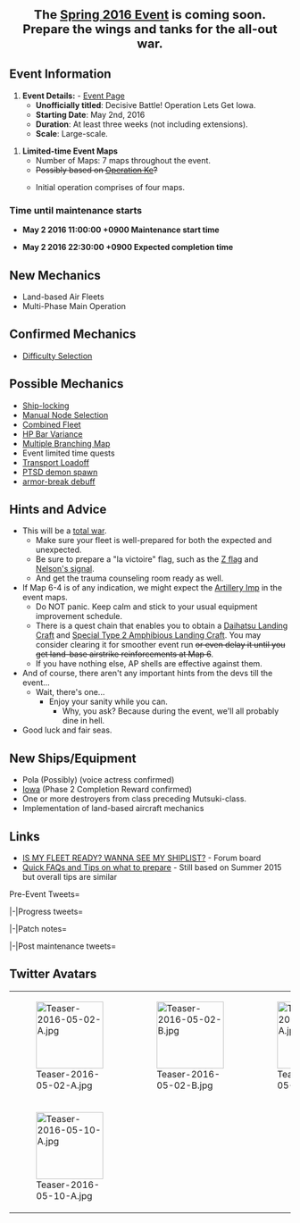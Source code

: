 <div style="font-size:22px; font-weight:bold; text-align:center; margin:20px 0px 10px 0px;">The [[Spring 2016 Event]] is coming soon.<br />Prepare the wings and tanks for the all-out war.</div>

==Event Information==

#'''Event Details:''' - [[Spring 2016 Event|Event Page]]
#* '''Unofficially titled''': Decisive Battle! Operation Lets Get Iowa.
#* '''Starting Date''': May 2nd, 2016
#* '''Duration''': At least three weeks (not including extensions).
#* '''Scale''': Large-scale.

# '''Limited-time Event Maps'''
#* Number of Maps: 7 maps throughout the event.
#* <s>Possibly based on [https://en.wikipedia.org/wiki/Operation_Ke Operation Ke]?</s>
#* {{new}} Initial operation comprises of four maps.

===Time until maintenance starts===
* '''May 2 2016 11:00:00 +0900 Maintenance start time'''
{{Timer
|time = May 2 2016 11:00:00 +0900
|style = font-weight:bold; color:#f00; font-size:14px;
|endClass = countdownComplete1
|endText = Maintenance has begun.
}}
* '''May 2 2016 22:30:00 +0900 Expected completion time'''
{{Timer
|time = May 2 2016 22:30:00 +0900
|style = font-weight:bold; color:#f00; font-size:14px;
|endClass = countdownComplete2
|endText = Maintenance has ended.
}}

==New Mechanics==
* Land-based Air Fleets
* Multi-Phase Main Operation

==Confirmed Mechanics==
* [[Event#Difficulty_Selection|Difficulty Selection]]

==Possible Mechanics==
* [[Events#Ship_Locking|Ship-locking]]
* [[Event#Manual_Node_Selection|Manual Node Selection]]
* [[Event#Combined_Fleet|Combined Fleet]]
* [[Events#HP_Bar_Variance|HP Bar Variance]]
* [[Events#Multiple_Branching_Map|Multiple Branching Map]]
* Event limited time quests
* [[Events#Transport_Load-Off_gauge|Transport Loadoff]]
* [[PT Imp Pack|PTSD demon spawn]]
* [[Events#Boss_Debilitation_Mechanism|armor-break debuff]]

==Hints and Advice==
* This will be a [https://puu.sh/nzmnc.png total war].
** Make sure your fleet is well-prepared for both the expected and unexpected.
** Be sure to prepare a "la victoire" flag, such as the [https://en.wikipedia.org/wiki/Z_flag Z flag] and [https://en.wikipedia.org/wiki/England_expects_that_every_man_will_do_his_duty Nelson's signal].
** And get the trauma counseling room ready as well.
* If Map 6-4 is of any indication, we might expect the [[Artillery Imp]] in the event maps.
** Do NOT panic. Keep calm and stick to your usual equipment improvement schedule.
** There is a quest chain that enables you to obtain a [[Daihatsu Landing Craft]] and [[Special Type 2 Amphibious Landing Craft]]. You may consider clearing it for smoother event run <s>or even delay it until you get land-base airstrike reinforcements at Map 6</s>.
** If you have nothing else, AP shells are effective against them.
* And of course, there aren't any important hints from the devs till the event...
** Wait, there's one...
*** Enjoy your sanity while you can.
**** Why, you ask? Because during the event, we'll all probably dine in hell.
* Good luck and fair seas.

==New Ships/Equipment==
* Pola (Possibly) (voice actress confirmed)
* [[Iowa]] (Phase 2 Completion Reward confirmed)
* One or more destroyers from class preceding Mutsuki-class.
* Implementation of land-based aircraft mechanics

==Links==
* [[Board:Fleet's_Prepared-ness|IS MY FLEET READY? WANNA SEE MY SHIPLIST?]] - Forum board
* [[Thread:282953|Quick FAQs and Tips on what to prepare]] - Still based on Summer 2015 but overall tips are similar

<tabber>Pre-Event Tweets=
{{MultiTweet
|MultiTweetID = preEvent1
|color = #ace
|title = Pre-Event

|link01 = https://twitter.com/KanColle_STAFF/status/712438063427813376
|JP01 = マルキューサンゴー。提督の皆さん、おはようございます！<br>今日は水曜日！「艦これ」運営鎮守府では、来たるべき春イベの準備に入っています。時期等は追ってお知らせ致します。本日も元気に頑張ってまいりましょう！
|EN01 = 0935. Good morning, admirals!<br>It's Wednesday! We've started working on the Spring Event that'll come soon. Duration etc. will be announced shortly. Now let's do our best today!
|TL01 = [[User:Admiral Mikado|Admiral Mikado]]

|link02 = https://twitter.com/KanColle_STAFF/status/712440745894916096 
|JP02 = 現在「艦これ」運営鎮守府では、今春展開予定の春イベント2016：期間限定海域の準備に入っています。三周年記念の春イベは「総力戦」です。参加予定の提督方は、それぞれ層の厚いの艦隊戦力の拡充をお願い致します。また、同春イベでは、USS BB-61「Iowa」も実装予定です。
|EN02 = We've commenced our preparations for the upcoming Spring 2016 Event. The event, which also marks our 2rd anniversary, will be an "all-out war". Admirals who dare to partake in the event are advised to prepare and expand a versatile fleet. Furthermore, we're going to implement the USS BB-61 "[[Iowa]] in the same event.
|TL02 = [[User:Admiral Mikado|Admiral Mikado]]

|link03 = https://twitter.com/KanColle_STAFF/status/716439249193553922
|JP03 = 現在「艦これ」運営鎮守府では、来たるべき春イベント2016：期間限定海域の準備に取り掛かっています。今年の春イベの作戦発動は、【五月上旬】を予定しています。同作戦期間は【約三週間】の予定です。
|EN03 = We've started working on the Spring 2016 Event. The event is planned to start in '''early May'''. The planned duration is '''ca. three weeks'''. 
|TL03 = [[User:Admiral Mikado|Admiral Mikado]]

|link04 = https://twitter.com/KanColle_STAFF/status/717148163576999936
|JP04 = 現在「艦これ」運営鎮守府では、来たるべき春イベント2016：期間限定海域の準備を進めています。今年の春イベの作戦発動は、【五月上旬】を予定しています。同作戦の展開規模は【大規模作戦】となる見込みです。参加予定の提督方は、艦隊戦力の充実と練度向上をよろしくお願い致します！
|EN04 = Our work on the Spring 2016 Event is making progress. This year's Spring Event is planned to start in '''early May'''. It'll be a '''large-scale event'''. Admirals who're going to participate in the event are adviced to improve and level their fleets! 
|TL04 = [[User:Admiral Mikado|Admiral Mikado]]

|link05 = https://twitter.com/KanColle_STAFF/status/717505935782969344
|JP05 = 現在「艦これ」運営鎮守府では、春イベント2016：期間限定海域の作戦展開準備を進めています。今年の春イベの作戦発動は、【五月上旬】を予定しています。同春イベでは、Iowa級戦艦ネームシップ「Iowa」も実装予定です。彼女は作戦海域の突破攻略により、艦隊に加わる予定です。
|EN05 = We're still working on the upcoming Spring 2016 Event. The start of this year's Spring Event is slated for '''early May'''. The event will include the Iowa-class battleship nameship "[[Iowa]]". She'll join your fleet after clearing a certain map.
|TL05 = [[User:Admiral Mikado|Admiral Mikado]]

|link06 = https://twitter.com/KanColle_STAFF/status/718236250352828420
|JP06 = 現在「艦これ」運営鎮守府では、春イベント2016：期間限定海域の作戦展開準備を進めています。同春イベの作戦発動は、【五月上旬】を予定しています。本作戦では、Iowa級戦艦ネームシップ「Iowa」、そして複数の新艦娘を実装予定です。各艦隊戦力と練度の向上をお願い致します！
|EN06 = Our preparations for the upcoming Spring 2016 Event are making progress. Said event is planned to start in early May. It'll include the Iowa-class battleship nameship [[Iowa]] as well as several new ship girls. Improving and levelling all your fleets is advised!
|TL06 = [[User:Admiral Mikado|Admiral Mikado]]

|link07 = https://twitter.com/KanColle_STAFF/status/720402546506895360
|JP07 = 現在「艦これ」運営鎮守府では、春イベント2016：期間限定海域の作戦展開準備を進めています。全ての準備が整えば、来月上旬【5/2(月)】作戦発動を予定しています。同作戦規模は、【大規模作戦】となる予定です。作戦参加予定の提督方は艦隊戦力の拡充をよろしくお願いいたします！
|EN07 = Our preparations for the upcoming Spring 2016 Event are making progress. Assuming we'll finish everything by then, it'll start in early next month on the '''2nd May'''. It'll be a '''large-scale event'''. Admirals who dare to participate are advised to expand their fleets!
|TL07 = [[User:Admiral Mikado|Admiral Mikado]]

|link08 = https://twitter.com/KanColle_STAFF/status/721149677748375553
|JP08 = 現在「艦これ」運営鎮守府では、春イベント2016：期間限定海域の作戦展開準備を進めています。全ての準備が整えば、作戦発動は来月上旬【5/2(月)】の予定です。同作戦では中盤以降、新システム「基地航空隊」を実装予定です。また、「九六式陸攻」「一式陸攻」なども登場予定です。
|EN08 = Our preparations for the upcoming Spring 2016 Event are making progress. Assuming we'll finish everything by then, it'll start in early next month on the '''2nd May'''. Starting with the middle stage, the event will feature a new "Land-based Air Fleet" system". Furthermore, planes like [https://en.wikipedia.org/wiki/Mitsubishi_G3M Mitsubishi G3M] and [https://en.wikipedia.org/wiki/Mitsubishi_G4M Mitsubishi G4M] will also make an appearance.
|TL08 = [[User:Admiral Mikado|Admiral Mikado]]

|link09 = https://twitter.com/KanColle_STAFF/status/721512409458806786
|JP09 = 「艦これ」次回の稼働全サーバ群共通メンテナンス＆アップデートは、【4/22(金)】に実施させて頂く予定です。また、春イベント2016期間限定海域は、全ての準備が整えば、来月【5/2(月)】より作戦開始予定です。歴戦の提督方は、作戦難易度【乙】及び【甲】の選択も可能です。
|EN09 = The next KanColle server maintenance & updated is slated for the 22nd April. Also, The upcoming Spring 2106 Event is planned to start next month on the 2nd May. Veterans will be able to  choose Medium & Hard Mode.
|TL09 = [[User:Admiral Mikado|Admiral Mikado]]

|link10 = https://twitter.com/KanColle_STAFF/status/721861868957007872
|JP10 = 現在「艦これ」運営鎮守府では、春イベント2016：期間限定海域の作戦展開準備を進めています。全ての準備が整えば、作戦発動は来月上旬【5/2(月)】の予定です。同作戦は"if作戦"です。前段作戦は航空基地設営と「基地航空隊」の展開、また後段作戦の拡張作戦も展開予定です。
|EN10 = We're still working on the upcoming Spring 2016 Event. Assuming that everything will by done by then, we're planning to start the event early next month on the 2nd May. The event will be a "what-if scenario". The first part will be about constructing an air base and deploying land-based air fleets. There will also be an Extra Operation for the second part.
|TL10 = [[User:Admiral Mikado|Admiral Mikado]]

|link11 = https://twitter.com/KanColle_STAFF/status/722587466180333568
|JP11 = 現在「艦これ」運営鎮守府では、春イベント2016：期間限定海域の作戦展開準備を進めています。全ての準備が整えば、作戦発動は来月上旬【5/2(月)】の予定です。同作戦期間は約【三週間】の予定です。同イベント終了後より、android版先行運用を実装投入させて頂く予定です。
|EN11 = We're still working on the upcoming Spring 2016 Event. Assuming that everything will by done by then, we're planning to start the event early next month on the 2nd May. Its planned duration is ca. 3 weeks. After the event we're going to release the Android version for the lottery winners.
|TL11 = [[User:Admiral Mikado|Admiral Mikado]]

|link12 = https://twitter.com/KanColle_STAFF/status/724048808372363265
|JP12 = ヒトマルサンマル。提督の皆さん、おはようございます！<br>
<br>
今日は日曜日！四月最後の日曜日となりました。明日【4/25(月)】には「三月作戦」ランカー提督への武勲褒賞配信、全ての準備が整えば【5/2(月)】に春イベント2016:期間限定海域を展開、作戦開始予定です！
|EN12 = ヒトマルサンマル。提督の皆さん、おはようございます！<br>
<br>
今日は日曜日！四月最後の日曜日となりました。明日【4/25(月)】には「三月作戦」ランカー提督への武勲褒賞配信、全ての準備が整えば【5/2(月)】に春イベント2016:期間限定海域を展開、作戦開始予定です！
|TL12 = 

|link13 = https://twitter.com/KanColle_STAFF/status/724395922440908800
|JP13 = マルキューサンマル。提督の皆さん、おはようございます！<br>
<br>
今日は月曜日！「艦これ」四年目、そして新しい一週間がスタートしました！全ての準備が整えば、来週には春イベント2016:期間限定海域「開設！基地航空隊」の作戦展開が開始される予定です。今週も頑張ってまいりましょう！
|EN13 = マルキューサンマル。提督の皆さん、おはようございます！<br>
<br>
今日は月曜日！「艦これ」四年目、そして新しい一週間がスタートしました！全ての準備が整えば、来週には春イベント2016:期間限定海域「開設！基地航空隊」の作戦展開が開始される予定です。今週も頑張ってまいりましょう！
|TL13 = 

|link14 = https://twitter.com/KanColle_STAFF/status/724761378355957761
|JP14 = 現在「艦これ」運営鎮守府では、春イベント2016：期間限定海域【開設！基地航空隊】の作戦展開準備を進めています。全ての準備が整えば、来月上旬【5/2(月)】より作戦発動の予定です。本作戦は"if作戦"です。また、三部構成から成る【大規模作戦】となる予定です。
|EN14 = 現在「艦これ」運営鎮守府では、春イベント2016：期間限定海域【開設！基地航空隊】の作戦展開準備を進めています。全ての準備が整えば、来月上旬【5/2(月)】より作戦発動の予定です。本作戦は"if作戦"です。また、三部構成から成る【大規模作戦】となる予定です。
|TL14 = 

|link14 = https://twitter.com/KanColle_STAFF/status/724762588794392577
|JP14 = 春イベント2016：期間限定海域は、前段作戦・拡張作戦・後段作戦から成る【大規模作戦】です。前段作戦【開設！基地航空隊】では、島嶼を攻略し、同地に航空基地を設営する作戦展開を実施します。拡張作戦は「参加自由」です。後段作戦は、拡張作戦に参戦せずとも参加及び攻略可能です。
|EN14 = 春イベント2016：期間限定海域は、前段作戦・拡張作戦・後段作戦から成る【大規模作戦】です。前段作戦【開設！基地航空隊】では、島嶼を攻略し、同地に航空基地を設営する作戦展開を実施します。拡張作戦は「参加自由」です。後段作戦は、拡張作戦に参戦せずとも参加及び攻略可能です。
|TL14 = 

|link15 = https://twitter.com/KanColle_STAFF/status/725124402799599616
|JP15 = 「艦これ」春イベント2016：期間限定海域【開設！基地航空隊】は、全ての準備が整えば、来月上旬【5/2(月)】より作戦発動の予定です。本作戦は前段作戦・拡張作戦・後段作戦から成る三部構成、全7作戦海域の【大規模作戦】となる予定です。
|EN15 = 「艦これ」春イベント2016：期間限定海域【開設！基地航空隊】は、全ての準備が整えば、来月上旬【5/2(月)】より作戦発動の予定です。本作戦は前段作戦・拡張作戦・後段作戦から成る三部構成、全7作戦海域の【大規模作戦】となる予定です。
|TL15 =

|link16 = https://twitter.com/KanColle_STAFF/status/725125274942185474
|JP16 = 「艦これ」春イベント2016：期間限定海域では、その後段作戦を攻略突破することで、Iowa級戦艦ネームシップ「Iowa」が艦隊に参加する予定です。お楽しみに！
|EN16 = 「艦これ」春イベント2016：期間限定海域では、その後段作戦を攻略突破することで、Iowa級戦艦ネームシップ「Iowa」が艦隊に参加する予定です。お楽しみに！
|TL16 = 

|link17 = https://twitter.com/KanColle_STAFF/status/725485061072523264
|JP17 = 現在「艦これ」運営鎮守府では、来週からの作戦開始を目指して、春イベント2016：期間限定海域【開設！基地航空隊】の実装準備を進めています。同春イベでは、複数の新艦娘を実装予定です。睦月型駆逐艦の前級にあたる艦隊型駆逐艦からも、二隻の投入を予定しています。お楽しみに！
|EN17 = 現在「艦これ」運営鎮守府では、来週からの作戦開始を目指して、春イベント2016：期間限定海域【開設！基地航空隊】の実装準備を進めています。同春イベでは、複数の新艦娘を実装予定です。睦月型駆逐艦の前級にあたる艦隊型駆逐艦からも、二隻の投入を予定しています。お楽しみに！
|TL17 = 

|link18 = https://twitter.com/KanColle_STAFF/status/725861996181086208
|JP18 = 約70年前の本日4/29は、大型飛行艇の運用支援のスペシャリスト、水上機母艦「秋津洲」が就役した日です。来週開幕予定の春イベント2016:期間限定海域【開設！基地航空隊】の後段作戦では、Iowa級戦艦「Iowa」、さらに「ある飛行艇」も作戦攻略突破で獲得できる予定です。
|EN18 = 約70年前の本日4/29は、大型飛行艇の運用支援のスペシャリスト、水上機母艦「秋津洲」が就役した日です。来週開幕予定の春イベント2016:期間限定海域【開設！基地航空隊】の後段作戦では、Iowa級戦艦「Iowa」、さらに「ある飛行艇」も作戦攻略突破で獲得できる予定です。
|TL18 = 

|link19 = https://twitter.com/KanColle_STAFF/status/726222624544591872
|JP19 = ヒトマルサンマル。提督の皆さん、おはようございます！<br>
<br>
今日は土曜日！現在「艦これ」運営鎮守府では、来週から作戦展開予定の春イベント2016：期間限定海域【開設！基地航空隊】の実装準備を鋭意進めています。今週末も元気に頑張ってまいりましょう！
|EN19 = ヒトマルサンマル。提督の皆さん、おはようございます！<br>
<br>
今日は土曜日！現在「艦これ」運営鎮守府では、来週から作戦展開予定の春イベント2016：期間限定海域【開設！基地航空隊】の実装準備を鋭意進めています。今週末も元気に頑張ってまいりましょう！
|TL19 = 

|link20 = https://twitter.com/KanColle_STAFF/status/726225794779860992
|JP20 = 春イベント2016：期間限定海域【開設！基地航空隊】は、全ての準備が整えば【5/2(月)】より作戦展開予定です。同春イベでは、睦月型駆逐艦の前級からも殊勲のネームシップと、海上護衛戦を支え現代海自護衛艦にとっても大切な名前となった彼女、計二隻を実装予定です。お楽しみに！
|EN20 = 春イベント2016：期間限定海域【開設！基地航空隊】は、全ての準備が整えば【5/2(月)】より作戦展開予定です。同春イベでは、睦月型駆逐艦の前級からも殊勲のネームシップと、海上護衛戦を支え現代海自護衛艦にとっても大切な名前となった彼女、計二隻を実装予定です。お楽しみに！
|TL20 = 

|link21 = https://twitter.com/KanColle_STAFF/status/726584675922137088
|JP21 = ヒトマルサンマル。提督の皆さん、おはようございます！<br>
<br>
今日は日曜日！現在「艦これ」運営鎮守府では、春イベント2016：期間限定海域【開設！基地航空隊】実装準備に邁進しています。全ての準備が整えば、明日【5/2(月)】より作戦開始予定です。本日も頑張ってまいりましょう！
|EN21 = ヒトマルサンマル。提督の皆さん、おはようございます！<br>
<br>
今日は日曜日！現在「艦これ」運営鎮守府では、春イベント2016：期間限定海域【開設！基地航空隊】実装準備に邁進しています。全ての準備が整えば、明日【5/2(月)】より作戦開始予定です。本日も頑張ってまいりましょう！
|TL21 = 

|link22 = https://twitter.com/KanColle_STAFF/status/726586443078860800
|JP22 = 次回「艦これ」稼働全サーバ共通メンテナンス＆アップデートを、明日【5/2(月) 11:00～20:30】に実施させていただく予定です。全ての準備が整えば、同アップデート完了を以て、春イベント2016：期間限定海域【開設！基地航空隊】作戦開始です。
|EN22 = 次回「艦これ」稼働全サーバ共通メンテナンス＆アップデートを、明日【5/2(月) 11:00～20:30】に実施させていただく予定です。全ての準備が整えば、同アップデート完了を以て、春イベント2016：期間限定海域【開設！基地航空隊】作戦開始です。
|TL22 = 

|link23 = https://twitter.com/KanColle_STAFF/status/726588659508486144
|JP23 = 【最近着任された提督の皆さんへ】<br>
イベント攻略には、艦隊戦力の拡充が大切です。「丙」作戦では常に全戦力を投入できますが、いきなり作戦海域へ突入せず、充分な戦力拡充に努めていただけますと幸いです。春イベでは、練習巡洋艦「鹿島」や給油艦「速吸」などと邂逅することも可能です。
|EN23 = 【最近着任された提督の皆さんへ】<br>
イベント攻略には、艦隊戦力の拡充が大切です。「丙」作戦では常に全戦力を投入できますが、いきなり作戦海域へ突入せず、充分な戦力拡充に努めていただけますと幸いです。春イベでは、練習巡洋艦「鹿島」や給油艦「速吸」などと邂逅することも可能です。
|TL23 = 

|link24 = https://twitter.com/KanColle_STAFF/status/726590489206484992
|JP24 = 【春イベ参加予定の歴戦の提督の皆さんへ】<br>
歴戦の提督方は「丙」作戦に加えて「乙」作戦、さらに「甲」作戦も選択可能です。全ての作戦難易度で、作戦海域攻略突破で獲得できる【新艦娘】は同じです。獲得できる「装備・アイテム」は異なります。また、「母港最大拡張枠」を拡大予定です。
|EN24 = 【春イベ参加予定の歴戦の提督の皆さんへ】<br>
歴戦の提督方は「丙」作戦に加えて「乙」作戦、さらに「甲」作戦も選択可能です。全ての作戦難易度で、作戦海域攻略突破で獲得できる【新艦娘】は同じです。獲得できる「装備・アイテム」は異なります。また、「母港最大拡張枠」を拡大予定です。
|TL24 = 

|link25 = https://twitter.com/KanColle_STAFF/status/726917534532804608
|JP25 = マルハチサンマル。提督の皆さん、おはようございます！<br>
<br>
今日は月曜日！本日「艦これ」稼働全サーバ群は、メンテナンス＆アップデートを実施させて頂きます。提督の皆さん、ご協力お願いできますと幸いです。本日も元気に頑張ってまいりましょう！
|EN25 = マルハチサンマル。提督の皆さん、おはようございます！<br>
<br>
今日は月曜日！本日「艦これ」稼働全サーバ群は、メンテナンス＆アップデートを実施させて頂きます。提督の皆さん、ご協力お願いできますと幸いです。本日も元気に頑張ってまいりましょう！
|TL25 = 

|link26 = https://twitter.com/KanColle_STAFF/status/726918677900062720
|JP26 = 次回「艦これ」稼働全サーバ共通メンテナンス＆アップデートを、本日【5/2(月) AM 11:00】より実施いたします。同終了予定時間は、申し訳ありません、同日【22:00】に変更させて頂けますと幸いです。提督の皆さん、お待たせして申し訳ありません。
|EN26 = 次回「艦これ」稼働全サーバ共通メンテナンス＆アップデートを、本日【5/2(月) AM 11:00】より実施いたします。同終了予定時間は、申し訳ありません、同日【22:00】に変更させて頂けますと幸いです。提督の皆さん、お待たせして申し訳ありません。
|TL26 = 

|link27 = https://twitter.com/KanColle_STAFF/status/726920122430984193
|JP27 = 本日実施の「艦これ」稼働全サーバ共通メンテナンス＆アップデートの完了を以て、春イベント2016：期間限定海域【開設！基地航空隊】作戦開始予定です。提督の皆さん、お待たせして申し訳ありません、ご協力、何卒よろしくお願いいたします。
|EN27 = 本日実施の「艦これ」稼働全サーバ共通メンテナンス＆アップデートの完了を以て、春イベント2016：期間限定海域【開設！基地航空隊】作戦開始予定です。提督の皆さん、お待たせして申し訳ありません、ご協力、何卒よろしくお願いいたします。
|TL27 = 

|link28 = https://twitter.com/KanColle_STAFF/status/726952250006859776
|JP28 = この後【11:00】より「艦これ」稼働全サーバ群は、メンテナンスに入らせていただきます。同作業完了は【22:00】を予定しています。提督の皆さん、お手数をお掛けして申し訳ありません。メンテナンス開始前にブラウザを閉じて、「艦これ」を一旦終了していただけますと幸いです。
|EN28 = この後【11:00】より「艦これ」稼働全サーバ群は、メンテナンスに入らせていただきます。同作業完了は【22:00】を予定しています。提督の皆さん、お手数をお掛けして申し訳ありません。メンテナンス開始前にブラウザを閉じて、「艦これ」を一旦終了していただけますと幸いです。
|TL28 = 
}}

|-|Progress tweets=
{{MultiTweet
|MultiTweetID = Progress
|color = #ace
|title = Maintenance progress Tweets

|link01 = https://twitter.com/KanColle_STAFF/status/726957365711400961
|JP01 = メンテナンス状況：メンテナンスに入りました。<br>
「艦これ」稼働全サーバ群は、メンテナンス＆アップデート作業に突入致しました。同作業完了は本日【22:00】を予定しています。進捗状況は随時お知らせできるように努めます。
|EN01 = メンテナンス状況：メンテナンスに入りました。<br>
「艦これ」稼働全サーバ群は、メンテナンス＆アップデート作業に突入致しました。同作業完了は本日【22:00】を予定しています。進捗状況は随時お知らせできるように努めます。
|TL01 = 

|link02 = https://twitter.com/KanColle_STAFF/status/726986137454018560
|JP02 = メンテナンス状況：中間報告です。<br>
現在「艦これ」稼働全サーバ群は、メンテナンス＆アップデート作業を実施中です。現時点での同作業完了は、本日【22:00】を予定しています。実施中の本アップデート完了を以て、春イベ2016：期間限定海域【開設！基地航空隊】作戦開始予定です。
|EN02 = メンテナンス状況：中間報告です。<br>
現在「艦これ」稼働全サーバ群は、メンテナンス＆アップデート作業を実施中です。現時点での同作業完了は、本日【22:00】を予定しています。実施中の本アップデート完了を以て、春イベ2016：期間限定海域【開設！基地航空隊】作戦開始予定です。
|TL02 = 

|link03 = https://twitter.com/KanColle_STAFF/status/727022954656108544
|JP03 = メンテナンス状況：中間報告です。<br>
現在「艦これ」稼働全サーバ群は、メンテナンス＆アップデート作業を実施中です。作業は中盤のシークエンスに移行しつつあります。本日実装予定の期間限定海域は、七つの作戦海域から構成されます。前段作戦【開設！基地航空隊】は、四作戦海域構成です。
|EN03 = メンテナンス状況：中間報告です。<br>
現在「艦これ」稼働全サーバ群は、メンテナンス＆アップデート作業を実施中です。作業は中盤のシークエンスに移行しつつあります。本日実装予定の期間限定海域は、七つの作戦海域から構成されます。前段作戦【開設！基地航空隊】は、四作戦海域構成です。
|TL03 = 

|link04 = https://twitter.com/KanColle_STAFF/status/727063649626390528
|JP04 = メンテナンス状況：中間報告です。<br>
現在「艦これ」稼働全サーバ群は、メンテナンス＆アップデート作業を実施中です。作業はデータベースの更新作業に移行しつつあります。現時点でのメンテナンス完了予定時間は【22:00】です。本日の更新により【母港最大拡張枠】も拡大予定です。
|EN04 = メンテナンス状況：中間報告です。<br>
現在「艦これ」稼働全サーバ群は、メンテナンス＆アップデート作業を実施中です。作業はデータベースの更新作業に移行しつつあります。現時点でのメンテナンス完了予定時間は【22:00】です。本日の更新により【母港最大拡張枠】も拡大予定です。
|TL04 = 

|link05 = https://twitter.com/KanColle_STAFF/status/727097245158400000
|JP05 = メンテナンス状況：中間報告です。<br>
「艦これ」稼働全サーバ群は、メンテナンス＆アップデート作業を実施中です。現在、実装及びデータ更新作業に遅延が発生しています。提督の皆さん、お待たせして大変申し訳ありません、現在実施中のメンテナンス&アップデートは完了が遅れる見込みです。
|EN05 = Maintenance Status: Interim Report.<br>
Currently, all KC servers are going through a maintenance & update works. At the moment, we are experiencing a delay in the implementation and data updates. We are very sorry to keep you waiting, but we foresee a delay in the completion time for this maintenance & update.
|TL05 = [[User:Rephira|Rephira]]

|link06 = https://twitter.com/KanColle_STAFF/status/727108167973244928
|JP06 = メンテナンス状況のご報告です。「艦これ」稼働全サーバ群は、メンテナンス＆アップデート作業を実施中ですが、現在データ更新作業にトラブルが発生しており復旧作業を行っています。提督の皆さん、お待たせする形となり、大変申し訳ありません。復旧に大きな時間を要する可能性があります。
|EN06 = Update on the maintenance situation. KC servers are all currently going through maintenance and update works, but there has been trouble in the data update part, and we are working to fix the issue. We are extremely sorry to have to make you wait like this. We may need quite a bit of time to fix the issue at hand.
|TL06 = [[User:Rephira|Rephira]]

|link07 = https://twitter.com/KanColle_STAFF/status/727109601984827392
|JP07 = 【メンテナンス完了時刻見通しのお知らせ】<br>
大変お待たせして申し訳ありません、現在復旧と回復を急いでいます。現時点での、本メンテナンス＆アップデートの完了見込みは、【26:00～28:00】前後となる見込みです。申し訳ありません、可能な限り復旧と更新作業を急ぎます。
|EN07 = 【メンテナンス完了時刻見通しのお知らせ】<br>
大変お待たせして申し訳ありません、現在復旧と回復を急いでいます。現時点での、本メンテナンス＆アップデートの完了見込みは、【26:00～28:00】前後となる見込みです。申し訳ありません、可能な限り復旧と更新作業を急ぎます。
|TL07 = 

|link08 = https://twitter.com/KanColle_STAFF/status/727145879937781760
|JP08 = メンテナンス状況のご報告です。「艦これ」稼働全サーバ群はメンテナンス＆アップデート作業を実施中ですが、現在データ更新作業の復旧作業を行っています。提督の皆さん、お待たせする形となり、誠に申し訳ありません。復旧の見込みは立ちました。夜明け前の完了を目指し、現在作業中です。
|EN08 = メンテナンス状況のご報告です。「艦これ」稼働全サーバ群はメンテナンス＆アップデート作業を実施中ですが、現在データ更新作業の復旧作業を行っています。提督の皆さん、お待たせする形となり、誠に申し訳ありません。復旧の見込みは立ちました。夜明け前の完了を目指し、現在作業中です。
|TL08 = 

|link09 = https://twitter.com/KanColle_STAFF/status/727146402120237058
|JP09 = 【メンテナンス完了時刻見通しのお知らせ】<br>
大変お待たせして申し訳ありません、現在復旧と更新を急いでいます。現時点での、本メンテナンス＆アップデートの完了見込みは、【27:30】前後、明日【未明03:30】前後となる見込みです。申し訳ありません、可能な限り作業を急ぎます。
|EN09 = 【メンテナンス完了時刻見通しのお知らせ】<br>
大変お待たせして申し訳ありません、現在復旧と更新を急いでいます。現時点での、本メンテナンス＆アップデートの完了見込みは、【27:30】前後、明日【未明03:30】前後となる見込みです。申し訳ありません、可能な限り作業を急ぎます。
|TL09 = 

|link10 = https://twitter.com/KanColle_STAFF/status/727173522087235586
|JP10 = メンテナンス状況のご報告です。「艦これ」稼働全サーバ群はメンテナンス＆アップデート作業を実施中ですが、現在データ更新作業の回復を行っています。提督の皆さん、大変お待たせする形となり、誠に申し訳ありません。【03:00】前後より、アップデート内容をお知らせできる予定です。
|EN10 = メンテナンス状況のご報告です。「艦これ」稼働全サーバ群はメンテナンス＆アップデート作業を実施中ですが、現在データ更新作業の回復を行っています。提督の皆さん、大変お待たせする形となり、誠に申し訳ありません。【03:00】前後より、アップデート内容をお知らせできる予定です。
|TL10 = 

|link11 = https://twitter.com/KanColle_STAFF/status/727189922889633792
|JP11 = 提督の皆さん、大変お待たせして申し訳ありませんでした。「艦これ」稼働全サーバ群共通メンテナンス＆アップデートは、最終シークエンスに移行しつつあります。これより、本メンテナンスに伴うアップデート情報をお知らせしてまいります。未明の更新となってしまい、誠に申し訳ありません。
|EN11 = 提督の皆さん、大変お待たせして申し訳ありませんでした。「艦これ」稼働全サーバ群共通メンテナンス＆アップデートは、最終シークエンスに移行しつつあります。これより、本メンテナンスに伴うアップデート情報をお知らせしてまいります。未明の更新となってしまい、誠に申し訳ありません。
|TL11 = 
}}

|-|Patch notes=
{{MultiTweet
|MultiTweetID = Patchnote
|color = #ace
|title = Patch notes

|link01 = https://twitter.com/KanColle_STAFF/status/727191517828272128
|JP01 = 本メンテナンスに伴うアップデート情報をお知らせしてまいります。 01▼【春イベント2016:期間限定海域】の実装 春イベント2016:期間限定海域【開設！基地航空隊】を実装、同作戦を開始します！ 本作戦は、前段作戦・拡張作戦・後段作戦より構成される【大規模作戦】です。 #艦これ
|EN01 = Rephira: Here are the patch notes regarding the update following this maintenance 01▼ Spring 2016 Event Implemented. Spring 2016 Event: "Establish Land-based Aerial Squadrons!" has been implemented and will begin! This event will be a "large scale operation", composed of initial, extra and latter operations.
|TL01 = [[User:Rephira|Rephira]]

|link02 = https://twitter.com/KanColle_STAFF/status/727192841479327744
|JP02 = 02▼前段作戦 【前段作戦】は下記四作戦海域で構成されます。 第一作戦海域：「前線制海権を確保せよ！」 第二作戦海域：「設営隊を揚陸せよ！」　※上陸作戦 第三作戦海域：「前線飛行場を設営せよ！」　※輸送作戦 第四作戦海域：「発進！基地航空隊」　※基地航空隊運用開始 #艦これ
|EN02 = 02▼ Initial Operations<br>Initial Operations will be composed of these 4 areas.<br>E-1: "Secure the Frontline Naval Superiority!"<br>E-2: "Land the Engineer Corps" *Landing Operation<br>E-3: "Construct a Forward Air Base" *Transport Mission<br>E-4: "Take-off! Land-based Aerial Squadrons" *Ground-based Air Force Ops
|TL02 = [[User:Rephira|Rephira]]

|link03 = https://twitter.com/KanColle_STAFF/status/727194410715242501
|JP03 = 03▼前段作戦の成果について<br>第三作戦海域を攻略突破することで、神風型駆逐艦ネームシップ「神風」との邂逅が可能です。また、同作戦海域攻略により、【基地航空隊】を開設、最初の航空隊を展開/運用することが可能です。「前段作戦」攻略で【基地航空隊】の増勢も可能です。
|EN03 = 03▼Regarding the Rewards of Initial Ops<br>By beating E-3, you will gain "Kamikaze", the nameship of the Kamikaze-class destroyers. Also, by completing E-3, you will establish a "Ground-based air force" and will be able to engage in operation of your first ground-based aerial power. By completing the "initial" operation, you will be able to gain further ground-based air forces
|TL03 = [[User:Rephira|Rephira]]

|link04 = https://twitter.com/KanColle_STAFF/status/727195528044285952
|JP04 = 04▼【基地航空隊】の運用について 1/3<br>【基地航空隊】開設後は、「基地航空隊運用」可能な作戦海域では、同航空隊を出撃させることが可能です。一航空隊につき作戦海域内の最大二か所のポイントに航空攻撃指示を出すことが可能です。※一か所に航空攻撃を集中することも可能です。
|EN04 = On the operation of "Land-based Aerial Squadrons" 1/3
After establishing your "land-based aerial squadrons", you will be able to launch these squadrons in the maps that allow you to "Launch land-based aerial squadrons". On the map, you can order aerial attacks on up to 2 nodes for each squadron sortied. *You can also order a concentrated attack in a single node.
|TL04 = [[User:Rephira|Rephira]]

|link05 = https://discordapp.com/channels/176206906141048832/176209577224830977
|JP05 = 05▼【基地航空隊】の運用について 2/3<br>【基地航空隊】には、従来の艦戦や艦攻などの艦載機戦力に加えて、陸上攻撃機や局地戦闘機を配備することも可能です。一航空隊あたり最大四個中隊の航空機を配備することが可能です。各航空隊には「待機」「出撃」などの作戦指示が可能です。
|EN05 = Rephira: 05▼On the operation of "land-based aerial squadrons" 2/3<br>
For "land-based aerial squadrons", there will be land-based bombers and interceptors apart from the traditional carrier-based fighters and bombers. Per each squadron, you can assign up to four aircraft to each squadron. You can give orders to "wait" or "engage" to each squadron.
|TL05 = [[User:Rephira|Rephira]]

|link06 = https://twitter.com/KanColle_STAFF/status/727198002926915584
|JP06 = 06▼【基地航空隊】の運用について 3/3<br>「拡張作戦」第五作戦海域、及び「後段作戦」第七最終海域は、「航空撃滅戦」海域です。同海域では出撃の際、敵航空基地からの【空襲】が発生し、資源/航空隊配備機が損害を受けることがあります。同空襲は戦闘機隊の「防空」で迎撃可能です。
|EN06 = 06▼On the operation of "land-based aerial squadrons" 3/3<br>
The E-5 of the extra operation and E-7 of the latter operation, will be "Aerial Annihilation" maps. On these maps, an "aerial raid" will be made by enemy air bases when you sortie, leading to the loss of resources and aircraft squadron. These raids can be defended using your fighter's "aerial defense" command.
|TL06 = [[User:Rephira|Rephira]]

|link07 = https://twitter.com/KanColle_STAFF/status/727198987514613760
|JP07 = 07▼後段作戦<br>見事「前段作戦」を攻略すると、「拡張作戦」及び「後段作戦」に参加することが可能となります。後段作戦は二つの作戦海域より構成されます。最終第七作戦海域を攻略突破することで、Iowa級戦艦ネームシップ「Iowa」との邂逅が可能です。
|EN07 = 07▼ Latter operations<br>
By completing the initial ops, you will be able to participate in the extra operations and the latter operations. The latter ops will be composed of 2 maps, where you will be able to meet Iowa, the name ship of the Iowa-class battleship.
|TL07 = [[User:Rephira|Rephira]]

|link08 = https://twitter.com/KanColle_STAFF/status/727200152524460032
|JP08 = 08▼拡張作戦<br>「拡張作戦」は【ラバウル航空撃滅戦】です。「基地航空隊」戦力を南方に展開し、同地に再構築された敵の新航空基地との航空撃滅戦を展開します。<br>※同作戦を攻略することで、基地航空隊の増勢が可能です。<br>※同作戦を攻略しなくとも「後段作戦」に進むことは可能です。
|EN08 = 08▼Extra operations<br>
Extra operations is the "Rabaul Aerial Annihilation". You will send out your land-based aerial squadrons to the south and engage in an aerial warfare against the rebuilt enemy air base in the area. *By completing this scenario, you will be able to add additional land-based aerial squadrons. *You will be able to engage in the latter ops even without completing this map.
|TL08 = [[User:Rephira|Rephira]]

|link09 = https://twitter.com/KanColle_STAFF/status/727201096171556865
|JP09 = 09▼【母港拡張最大枠】の拡大<br>【母港拡張最大枠】を拡張しました。「母港拡張」を行うことで、運用可能「艦娘」【+10隻】で最大【290隻】、保有可能「装備」数【+40個】で最大【1,260個】に、それぞれ拡張可能となります。
|EN09 = 09▼ Increase in max ship slot cap.<br>Maximum ship slot cap has been increased. You may now have up to 290 ship slots, up 10 from the current amount and 1260 equipment slots, up 40 from the last.
|TL09 = [[User:Rephira|Rephira]]

|link10 = https://twitter.com/KanColle_STAFF/status/727202195309916160
|JP10 = 10▼艦隊戦力の運用について<br>【乙】作戦以上の難易度を選択される提督方は、それぞれの作戦海域への艦隊戦力の投入と温存を図ることも大切です。各作戦海域に参加することで、いくつかの艦隊に分かれて行動することになります。後段作戦の最終海域では、全艦隊戦力の投入が可能です。
|EN10 = 10▼On fleet operations<br>For admirals attempting to clear maps on "Normal" and above, it is important to take good care of your fleet setup and reserves. By participating in specific maps, your fleet will be working in divided force. In E-7, all ships will be able to participate.
|TL10 = [[User:Rephira|Rephira]]

|link11 = https://twitter.com/KanColle_STAFF/status/727203102646919168
|JP11 = 11▼【新艦娘】の実装<br>本アップデート＆春イベ2016より、神風型駆逐艦ネームシップ「神風」及び同三番艦「春風」、陽炎型駆逐艦「親潮」、Zara級重巡洋艦「Pola」、Iowa級戦艦「Iowa」が実装されます。新しい「艦娘」たちも、どうぞよろしくお願いいたします！
|EN11 = 11▼Addition of new kanmusus<br>By today's update and Spring 2016 event, Kamikaze-class destroyer name ship "Kamikaze", the 3rd ship "Harukaze", Kagerou-class destroyer "Oyashio", Zara-class heavy cruiser "Pola", and Iowa-class battleship "Iowa" will be implemented. Please take good care of the new kanmusus!
|TL11 = [[User:Rephira|Rephira]]

|link12 = https://twitter.com/KanColle_STAFF/status/727204200656990208
|JP12 = 12▼春イベ海域での「艦娘」たちとの邂逅について 春イベ海域では、秋月型防空駆逐艦「秋月」「照月」、練習巡洋艦「鹿島」、航空機搭載給油艦「速吸」、水上機母艦「瑞穂」「秋津洲」、航空母艦「雲龍」「天城」その他数多くの「艦娘」との邂逅が可能です。 #艦これ
|EN12 = 12▼On ships that will drop during Spring 2016 event, you will be able to meet following ships as drops: Akizuki-class destroyers "Akizuki" and "Teruzuki", training cruiser "Kashima", aircraft-carrying oiler "Hayasui", seaplane tender "Mizuho", "Akitsushima", carriers "Unryuu", "Amagi" and more.
|TL12 = [[User:Rephira|Rephira]]

|link13 = https://twitter.com/KanColle_STAFF/status/727205127682031616
|JP13 = 提督の皆さん、大変お待たせして申し訳ありません、現在各サーバ群の最終チェック中です。全サーバ群を同時に開放いたしますので、申し訳ありません、全サーバ群の確認が済むまで、もう少しだけお待ちください。お待たせして本当に申し訳ありません。30分内外で確認完了の見込みです。
|EN13 = We are sorry to have kept you waiting. We are currently running final checkups on each servers. We will be opening all servers at the same time, we are sorry. Please wait a bit more while we are done checking all the servers. We are once again sorry to keep you waiting. We expect to be done in the next 30 minutes.
|TL13 = [[User:Rephira|Rephira]]

|link14 = https://twitter.com/KanColle_STAFF/status/727210960956456960
|JP14 = 【最近着任された提督の皆さんへ】<br>
イベント攻略には、艦隊戦力の拡充が大切です。「丙」作戦では常に全戦力を投入できますが、いきなり作戦海域へ突入せず、通常海域や同攻略も十分に活用して、艦隊戦力の拡充に努めていただけますと幸いです。
|EN14 = 【最近着任された提督の皆さんへ】<br>
イベント攻略には、艦隊戦力の拡充が大切です。「丙」作戦では常に全戦力を投入できますが、いきなり作戦海域へ突入せず、通常海域や同攻略も十分に活用して、艦隊戦力の拡充に努めていただけますと幸いです。
|TL14 = 

|link15 = https://twitter.com/KanColle_STAFF/status/727211601992945665
|JP15 = 提督の皆さん、大変お待たせいたしました！全サーバ群の最終チェックを完了、現在各サーバの再開放を実施中です。メンテナンス＆アップデート、完了いたしました！メンテ明けは接続が集中します。少し時間をおいて、ご接続いただけますと幸いです。大変お待たせして申し訳ありませんでした！
|EN15 = 提督の皆さん、大変お待たせいたしました！全サーバ群の最終チェックを完了、現在各サーバの再開放を実施中です。メンテナンス＆アップデート、完了いたしました！メンテ明けは接続が集中します。少し時間をおいて、ご接続いただけますと幸いです。大変お待たせして申し訳ありませんでした！
|TL15 = 

|link16 = https://twitter.com/KanColle_STAFF/status/727213488322420736
|JP16 = 提督の皆さん、現在各サーバの再開放を進めておりますが、申し訳ありません「母港拡張」はもう少しだけお待ちください。現在開放枠を順次展開中です。お待たせして申し訳ありません、そんなに時間は掛からず、全サーバ群に展開されます。
|EN16 = 提督の皆さん、現在各サーバの再開放を進めておりますが、申し訳ありません「母港拡張」はもう少しだけお待ちください。現在開放枠を順次展開中です。お待たせして申し訳ありません、そんなに時間は掛からず、全サーバ群に展開されます。
|TL16 = 

|link17 = https://twitter.com/KanColle_STAFF/status/727214997877612545
|JP17 = 「母港拡張」実行をお待ちの提督の皆さん、全サーバ群の同開放枠、展開を完了しました。ご不便お掛けして申し訳ありませんでした、再試行していただけますと幸いです。どうぞよろしくお願いいたします。
|EN17 = 「母港拡張」実行をお待ちの提督の皆さん、全サーバ群の同開放枠、展開を完了しました。ご不便お掛けして申し訳ありませんでした、再試行していただけますと幸いです。どうぞよろしくお願いいたします。
|TL17 = 

|link18 = https://twitter.com/KanColle_STAFF/status/727295227334029312
|JP18 = マルキューサンマル。提督の皆さん、おはようございます！<br>
<br>
今日は火曜日！祝日です。現在「艦これ」は、春イベント2016:期間限定海域【開設！基地航空隊】を作戦展開中です。本日も元気に頑張ってまいりましょう！
|EN18 = マルキューサンマル。提督の皆さん、おはようございます！<br>
<br>
今日は火曜日！祝日です。現在「艦これ」は、春イベント2016:期間限定海域【開設！基地航空隊】を作戦展開中です。本日も元気に頑張ってまいりましょう！
|TL18 = 

|link19 = https://twitter.com/KanColle_STAFF/status/727296538297290752
|JP19 = 昨日実施の「艦これ」稼働全サーバ群共通メンテナンス＆アップデート、大変時間が掛かってしまい、申し訳ありませんでした。春イベの作戦期間は、当初の予定より延長させて頂き、【5/27】午前終了とさせていただく予定です。お待たせしまった提督の皆さん、誠に申し訳ありませんでした。
|EN19 = 昨日実施の「艦これ」稼働全サーバ群共通メンテナンス＆アップデート、大変時間が掛かってしまい、申し訳ありませんでした。春イベの作戦期間は、当初の予定より延長させて頂き、【5/27】午前終了とさせていただく予定です。お待たせしまった提督の皆さん、誠に申し訳ありませんでした。
|TL19 = 

|link20 = https://twitter.com/KanColle_STAFF/status/727297433873473536
|JP20 = 本日未明に完了したアップデートによって、春イベント2016:期間限定海域と、神風型駆逐艦「神風」及び同「春風」、陽炎型駆逐艦「親潮」、Zara級重巡洋艦「Pola」、Iowa級戦艦「Iowa」が実装されました。<br>
新しい「艦娘」たちも、どうぞよろしくお願いいたします！
|EN20 = 本日未明に完了したアップデートによって、春イベント2016:期間限定海域と、神風型駆逐艦「神風」及び同「春風」、陽炎型駆逐艦「親潮」、Zara級重巡洋艦「Pola」、Iowa級戦艦「Iowa」が実装されました。<br>
新しい「艦娘」たちも、どうぞよろしくお願いいたします！
|TL20 =  
}}

|-|Post maintenance tweets=
{{MultiTweet
|MultiTweetID = Postmaint
|color = #ace
|title = Post maintenance tweets

|link01 = https://twitter.com/KanColle_STAFF/status/727299026626863106
|JP01 = 現在「航空撃滅戦」海域で、敵の空襲が発生しない場合がある不具合が報告されています。春イベでの「航空撃滅戦」海域は、拡張作戦の第五作戦海域と後段作戦の第七作戦海域です。本来の仕様は、艦隊が同海域に出撃した際に、敵の空襲が発生します。予めご理解ご了承いただけますと幸いです。
|EN01 = 現在「航空撃滅戦」海域で、敵の空襲が発生しない場合がある不具合が報告されています。春イベでの「航空撃滅戦」海域は、拡張作戦の第五作戦海域と後段作戦の第七作戦海域です。本来の仕様は、艦隊が同海域に出撃した際に、敵の空襲が発生します。予めご理解ご了承いただけますと幸いです。
|TL01 = 

|link02 = https://twitter.com/KanColle_STAFF/status/727299647354466304
|JP02 = 現在全ての「艦これ」稼働サーバ群の新規着任枠が満杯となっており、新規着任できない状況となっています。新規着任ご希望の皆さん、大変申し訳ありません。現在各サーバ群の着任枠の整備＆拡張を進めています。今週中なるべく早い段階で、新規着任サーバ開放を再開できるよう努めます。
|EN02 = 現在全ての「艦これ」稼働サーバ群の新規着任枠が満杯となっており、新規着任できない状況となっています。新規着任ご希望の皆さん、大変申し訳ありません。現在各サーバ群の着任枠の整備＆拡張を進めています。今週中なるべく早い段階で、新規着任サーバ開放を再開できるよう努めます。
|TL02 = 

|link03 = https://twitter.com/KanColle_STAFF/status/727300840013197312
|JP03 = 【最近着任された提督の皆さんへ】<br>
イベント攻略には、艦隊戦力の拡充と資源などの戦備の備蓄も大切です。「丙」作戦では常に全戦力を投入できますが、可能であればいきなり作戦海域へ突入せず、通常海域や任務＆遠征も活用して、まず艦隊戦力と戦備の充実に努めていただけますと幸いです。
|EN03 = 【最近着任された提督の皆さんへ】<br>
イベント攻略には、艦隊戦力の拡充と資源などの戦備の備蓄も大切です。「丙」作戦では常に全戦力を投入できますが、可能であればいきなり作戦海域へ突入せず、通常海域や任務＆遠征も活用して、まず艦隊戦力と戦備の充実に努めていただけますと幸いです。
|TL03 = 

|link04 = https://twitter.com/KanColle_STAFF/status/727372557117063168
|JP04 = 現在DMMさんのプラットフォームに障害が発生しており、ログイン及び課金等が困難になっています。「艦これ」の各サーバ群は健在です。現在「艦これ」にログイン中の提督方はプレイを続けることは可能ですが、新規のログイン等は同接続が安定するまで暫くお待ちいただけますと幸いです。
|EN04 = 現在DMMさんのプラットフォームに障害が発生しており、ログイン及び課金等が困難になっています。「艦これ」の各サーバ群は健在です。現在「艦これ」にログイン中の提督方はプレイを続けることは可能ですが、新規のログイン等は同接続が安定するまで暫くお待ちいただけますと幸いです。
|TL04 = 

|link05 = https://twitter.com/KanColle_STAFF/status/727373877148413952
|JP05 = 【これから「艦これ」にログインされる提督の皆さんへ】<br>
申し訳ありません、現在DMMさんゲームプラットフォームとの接続が不安定になっており、ログイン及び課金等が難しい状態です。ご不便をおかけして大変申し訳ありません。同接続が安定するまで、少しだけお待ち頂けますと幸いです。
|EN05 = 【これから「艦これ」にログインされる提督の皆さんへ】<br>
申し訳ありません、現在DMMさんゲームプラットフォームとの接続が不安定になっており、ログイン及び課金等が難しい状態です。ご不便をおかけして大変申し訳ありません。同接続が安定するまで、少しだけお待ち頂けますと幸いです。
|TL05 = 

|link06 = https://twitter.com/KanColle_STAFF/status/727377298140188672
|JP06 = 15:00現在、DMMさんのプラットフォームとの接続は回復しつつあります。これまでログインできなかった提督の皆さんは、少し時間をおいてご接続をお試しください。ご迷惑をおかけしました。また、課金については通信状況が安定するまで、暫く避けて頂けますようお願い申し上げます。
|EN06 = 15:00現在、DMMさんのプラットフォームとの接続は回復しつつあります。これまでログインできなかった提督の皆さんは、少し時間をおいてご接続をお試しください。ご迷惑をおかけしました。また、課金については通信状況が安定するまで、暫く避けて頂けますようお願い申し上げます。
|TL06 = 

|link07 = https://twitter.com/KanColle_STAFF/status/727641825096269824
|JP07 = マルハチサンマル。提督の皆さん、おはようございます！<br>
<br>
今日は水曜日！本日は祝日、GW中です。春イベ2016:期間限定海域【開設！基地航空隊】がスタートしています。大変申し訳ありません、現在「航空撃滅戦」海域が仕様通り動作していないなど、後半面の不具合を修正作業中です。
|EN07 = マルハチサンマル。提督の皆さん、おはようございます！<br>
<br>
今日は水曜日！本日は祝日、GW中です。春イベ2016:期間限定海域【開設！基地航空隊】がスタートしています。大変申し訳ありません、現在「航空撃滅戦」海域が仕様通り動作していないなど、後半面の不具合を修正作業中です。
|TL07 = 

|link08 = https://twitter.com/KanColle_STAFF/status/727643035178127360
|JP08 = 【拡張作戦・後段作戦に進まれている提督の皆さんへ】1/4<br>
<br>
春イベ【開設！基地航空隊】の後半戦、拡張作戦・後段作戦に進まれている提督の皆さん、大変申し訳ありません、現在「航空撃滅戦」海域で敵が空襲しない・基地航空隊の敵ボスへの打撃力が少ない等の不具合が確認されています
|EN08 = 【拡張作戦・後段作戦に進まれている提督の皆さんへ】1/4<br>
<br>
春イベ【開設！基地航空隊】の後半戦、拡張作戦・後段作戦に進まれている提督の皆さん、大変申し訳ありません、現在「航空撃滅戦」海域で敵が空襲しない・基地航空隊の敵ボスへの打撃力が少ない等の不具合が確認されています
|TL08 = 

|link09 = https://twitter.com/KanColle_STAFF/status/727645646912528384
|JP09 = 【拡張作戦・後段作戦に進まれている提督の皆さんへ】2/4<br>
<br>
現在「艦これ」運営鎮守府では、同不具合を可能な限り早く対処すべく修正作業を準備中です。特に後段作戦に進撃中の提督方、大変申し訳ありません、修正を完了するまで攻略をお待ちいただけないでしょうか。申し訳ありません。
|EN09 = 【拡張作戦・後段作戦に進まれている提督の皆さんへ】2/4<br>
<br>
現在「艦これ」運営鎮守府では、同不具合を可能な限り早く対処すべく修正作業を準備中です。特に後段作戦に進撃中の提督方、大変申し訳ありません、修正を完了するまで攻略をお待ちいただけないでしょうか。申し訳ありません。
|TL09 = 

|link10 = https://twitter.com/KanColle_STAFF/status/727651794877186048
|JP10 = 【拡張作戦・後段作戦に進まれている提督の皆さんへ】3/4<br>
同修正作業完了までに、後段作戦まで到達された全ての提督の皆さんには、春イベ終了時に特別な掛け軸と先行実装の陸上機をお渡しするようにいたします。
また、現時点で後段作戦に突入し、交戦されている提督方には(続きます)
|EN10 = 【拡張作戦・後段作戦に進まれている提督の皆さんへ】3/4<br>
同修正作業完了までに、後段作戦まで到達された全ての提督の皆さんには、春イベ終了時に特別な掛け軸と先行実装の陸上機をお渡しするようにいたします。
また、現時点で後段作戦に突入し、交戦されている提督方には(続きます)
|TL10 = 

|link11 = https://twitter.com/KanColle_STAFF/status/727653029629952001
|JP11 = 【拡張作戦・後段作戦に進まれている提督の皆さんへ】4/4<br>
また、現時点で後段作戦に突入し、交戦されている提督方には、畏敬とお詫びの意味を込めて、前記の内容に加えて特別仕様の家具をお贈り致します。
修正実施は【本日夜～明朝】を予定しています。大変申し訳ありませんでした。
|EN11 = 【拡張作戦・後段作戦に進まれている提督の皆さんへ】4/4<br>
また、現時点で後段作戦に突入し、交戦されている提督方には、畏敬とお詫びの意味を込めて、前記の内容に加えて特別仕様の家具をお贈り致します。
修正実施は【本日夜～明朝】を予定しています。大変申し訳ありませんでした。
|TL11 = 

|link12 = https://twitter.com/KanColle_STAFF/status/727676077611483136
|JP12 = 提督の皆さん、申し訳ありません。現在実施中の春イベの後半、「拡張作戦」「後段作戦」に不具合(敵の空襲がない・敵ボスへの打撃力が足りない)が発生しています。現在、修正更新準備を進めています。【本日夜～明朝】修正予定です。詳細はまたお知らせいたします。申し訳ありません。
|EN12 = 提督の皆さん、申し訳ありません。現在実施中の春イベの後半、「拡張作戦」「後段作戦」に不具合(敵の空襲がない・敵ボスへの打撃力が足りない)が発生しています。現在、修正更新準備を進めています。【本日夜～明朝】修正予定です。詳細はまたお知らせいたします。申し訳ありません。
|TL12 = 

|link13 = https://twitter.com/KanColle_STAFF/status/727677648827088897
|JP13 = 全ての提督の皆さんに、春イベ終了後、お詫びの掛け軸をお贈りいたします。また、修正更新前に「後段作戦」に進まれた提督には、春イベ後に掛け軸と先行実装の陸上機をお贈りします。陸上機は今夏に本実装するものなので、無理をして進めないよう何卒お願い申し上げます。申し訳ありません。
|EN13 = 全ての提督の皆さんに、春イベ終了後、お詫びの掛け軸をお贈りいたします。また、修正更新前に「後段作戦」に進まれた提督には、春イベ後に掛け軸と先行実装の陸上機をお贈りします。陸上機は今夏に本実装するものなので、無理をして進めないよう何卒お願い申し上げます。申し訳ありません。
|TL13 = 

|link14 = https://twitter.com/KanColle_STAFF/status/727681562578276352
|JP14 = 修正更新されると「航空撃滅戦」海域では、敵の空襲が発生します。また、味方航空部隊の敵主力への航空打撃力が向上します。諸々大変申し訳ありません。現在修正作業を急いでいます。また、進捗があり次第、ご報告させていただきます。<br>
この度は誠に申し訳ありませんでした。
|EN14 = 修正更新されると「航空撃滅戦」海域では、敵の空襲が発生します。また、味方航空部隊の敵主力への航空打撃力が向上します。諸々大変申し訳ありません。現在修正作業を急いでいます。また、進捗があり次第、ご報告させていただきます。<br>
この度は誠に申し訳ありませんでした。
|TL14 = 

|link15 = https://twitter.com/KanColle_STAFF/status/727822269024604160
|JP15 = 提督の皆さん、現在実施中の春イベの後半、「拡張作戦」「後段作戦」に不具合(敵空襲がない・敵ボスへの打撃力が足りない)が発生しています。大変申し訳ありません。現在、修正作業を急いでいます。修正更新は【明朝】となる見込みです。短時間のメンテを入れさせて頂く可能性があります。
|EN15 = 提督の皆さん、現在実施中の春イベの後半、「拡張作戦」「後段作戦」に不具合(敵空襲がない・敵ボスへの打撃力が足りない)が発生しています。大変申し訳ありません。現在、修正作業を急いでいます。修正更新は【明朝】となる見込みです。短時間のメンテを入れさせて頂く可能性があります。
|TL15 = 

|link16 = https://twitter.com/KanColle_STAFF/status/727823708769771521
|JP16 = 春イベント2016:「後段作戦」に到達にしている提督の皆さん、大変申し訳ありません。同攻略は今暫くの間お待ちいただけますよう重ねてお願い申し上げます。現在【明朝】の更新を目指して修正更新作業を急いでいます。作業完了の目途がつき次第、更新開始予定時間をお知らせいたします。
|EN16 = 春イベント2016:「後段作戦」に到達にしている提督の皆さん、大変申し訳ありません。同攻略は今暫くの間お待ちいただけますよう重ねてお願い申し上げます。現在【明朝】の更新を目指して修正更新作業を急いでいます。作業完了の目途がつき次第、更新開始予定時間をお知らせいたします。
|TL16 = 

|link17 = https://twitter.com/KanColle_STAFF/status/727894577298833409
|JP17 = 春イベント2016:「後段作戦」に到達している提督の皆さん、大変申し訳ありません。現在「基地航空隊」関連、及び各海域ボス艦隊に対する航空打撃力の不具合等の修正更新準備を行っています。同攻略は今暫くの間お待ちいただけますと幸いです。ご迷惑をお掛けして申し訳ありません
|EN17 = 春イベント2016:「後段作戦」に到達している提督の皆さん、大変申し訳ありません。現在「基地航空隊」関連、及び各海域ボス艦隊に対する航空打撃力の不具合等の修正更新準備を行っています。同攻略は今暫くの間お待ちいただけますと幸いです。ご迷惑をお掛けして申し訳ありません
|TL17 =  
}}
</tabber>

<!-- The rest of the updates during Spring 2016 Event are in the "Updates" subpage. {{:Partials/Events/Spring 2016 Event/Updates}} -->

==Twitter Avatars==
{| class="wikitable"
| style="width:120px;" |[[File:Teaser-2016-05-02-A.jpg|120px]]
| style="width:120px;" |[[File:Teaser-2016-05-02-B.jpg|120px]]
| style="width:120px;" |[[File:Teaser-2016-05-03-A.jpg|120px]]
| style="width:120px;" |[[File:Teaser-2016-05-03-B.jpg|120px]]
| style="width:120px;" |[[File:Teaser-2016-05-03-C.jpg|120px]]
|-
| style="width:120px;" |[[File:Teaser-2016-05-10-A.jpg|120px]]
| style="width:120px;" |
| style="width:120px;" |
| style="width:120px;" |
| style="width:120px;" |
|}